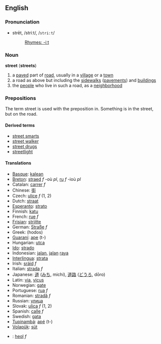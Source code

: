 ==English==
===Pronunciation===
*strēt, /striːt/, /<tt>stri:t</tt>/
*:[[Rhymes:English:-iːt|Rhymes: -iːt]]

===Noun===
'''street'''  ('''streets''')

# a [[paved]] part of [[road]], usually in a [[village]] or a [[town]]
# a road as above but including the [[sidewalk]]s ([[pavement]]s) and [[building]]s
# the [[people]] who live in such a road, as a [[neighborhood]]

=== Prepositions===

The term street is used with the preposition in. Something is in the street, but on the road.

====Derived terms====
*[[street smarts]]
*[[street walker]]
*[[street drugs]]
*[[streetlight]]

==== Translations ====
*[[Basque]]: [[kalean]]
*[[Breton]]: [[straed]] ''f'' -où ''pl'', [[ru]] ''f'' -ioù ''pl''
*Catalan: [[carrer]] ''f''
*Chinese: [[街]]
*Czech: [[ulice]] ''f'' (1, 2)
*Dutch: [[straat]]
*[[Esperanto]]: [[strato]]
*Finnish: [[katu]]
*French: [[rue]] ''f''
*[[Frisian]]: [[strjitte]]
*German: [[Straße]] ''f''
*Greek: (hodos)
*[[Guaraní]]: [[ape]] (t-)
*Hungarian: [[utca]]
*[[Ido]]: [[strado]]
*Indonesian: [[jalan]], [[jalan]] [[raya]]
*[[Interlingua]]: [[strata]]
*Irish: [[sráid]] ''f''
*Italian: [[strada]] ''f''
*Japanese: [[道]] ([[みち]], michi), [[道路]] ([[どうろ]], dōro)
*Latin: [[via]], [[vicus]]
*Norwegian: [[gate]]
*Portuguese: [[rua#Portuguese|rua]] ''f''
*Romanian: [[stradă]] ''f''
*Russian: [[улица]]
*Slovak: [[ulica#Slovak|ulica]] ''f'' (1, 2)
*Spanish: [[calle]] ''f''
*Swedish: [[gata]]
*[[Tupinambá]]: [[apé]] (t-)
*[[Volapük]]: [[süt]]
*{{cy}}: [[heol]] ''f''
